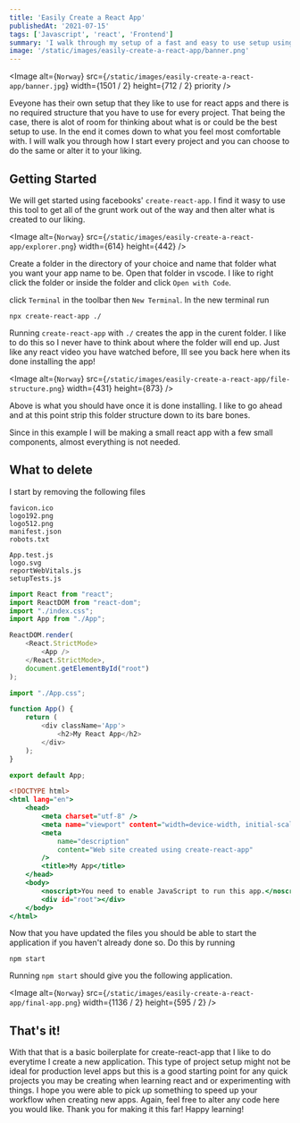 ```yaml
---
title: 'Easily Create a React App'
publishedAt: '2021-07-15'
tags: ['Javascript', 'react', 'Frontend']
summary: 'I walk through my setup of a fast and easy to use setup using the facebook tool create-react-app. With a few minor changes it can be ready for any project.'
image: '/static/images/easily-create-a-react-app/banner.png'
---
```


<Image
  alt={`Norway`}
  src={`/static/images/easily-create-a-react-app/banner.jpg`}
  width={1501 / 2}
  height={712 / 2}
  priority
/>

Eveyone has their own setup that they like to use for react apps and there is no required structure that you have to use for every project. That being the case, there is alot of room for thinking about what is or could be the best setup to use. In the end it comes down to what you feel most comfortable with. I will walk you through how I start every project and you can choose to do the same or alter it to your liking.

## Getting Started

We will get started using facebooks' `create-react-app`. I find it wasy to use this tool to get all of the grunt work out of the way and then alter what is created to our liking.

<Image
  alt={`Norway`}
  src={`/static/images/easily-create-a-react-app/explorer.png`}
  width={614}
  height={442}
/>

Create a folder in the directory of your choice and name that folder what you want your app name to be. Open that folder in vscode. I like to right click the folder or inside the folder and click `Open with Code`.

click `Terminal` in the toolbar then `New Terminal`. In the new terminal run

```shell:Terminal
npx create-react-app ./
```

Running `create-react-app` with `./` creates the app in the curent folder. I like to do this so I never have to think about where the folder will end up. Just like any react video you have watched before, Ill see you back here when its done installing the app!

<Image
  alt={`Norway`}
  src={`/static/images/easily-create-a-react-app/file-structure.png`}
  width={431}
  height={873}
/>

Above is what you should have once it is done installing. I like to go ahead and at this point strip this folder structure down to its bare bones.

Since in this example I will be making a small react app with a few small components, almost everything is not needed.

## What to delete

I start by removing the following files

```shell
favicon.ico
logo192.png
logo512.png
manifest.json
robots.txt

App.test.js
logo.svg
reportWebVitals.js
setupTests.js
```

```jsx:index.js
import React from "react";
import ReactDOM from "react-dom";
import "./index.css";
import App from "./App";

ReactDOM.render(
    <React.StrictMode>
        <App />
    </React.StrictMode>,
    document.getElementById("root")
);
```

```jsx:App.js
import "./App.css";

function App() {
    return (
        <div className='App'>
            <h2>My React App</h2>
        </div>
    );
}

export default App;
```

```html:index.html
<!DOCTYPE html>
<html lang="en">
    <head>
        <meta charset="utf-8" />
        <meta name="viewport" content="width=device-width, initial-scale=1" />
        <meta
            name="description"
            content="Web site created using create-react-app"
        />
        <title>My App</title>
    </head>
    <body>
        <noscript>You need to enable JavaScript to run this app.</noscript>
        <div id="root"></div>
    </body>
</html>
```

Now that you have updated the files you should be able to start the application if you haven't already done so. Do this by running

```shell
npm start
```

Running `npm start` should give you the following application.

<Image
  alt={`Norway`}
  src={`/static/images/easily-create-a-react-app/final-app.png`}
  width={1136 / 2}
  height={595 / 2}
/>

## That's it!

With that that is a basic boilerplate for create-react-app that I like to do everytime I create a new application. This type of project setup might not be ideal for production level apps but this is a good starting point for any quick projects you may be creating when learning react and or experimenting with things. I hope you were able to pick up something to speed up your workflow when creating new apps. Again, feel free to alter any code here you would like. Thank you for making it this far! Happy learning!
